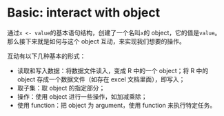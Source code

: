 # Basic: interact with object {-}

通过`x <- value`的基本语句结构，创建了一个名叫`x`的 object，它的值是`value`。那么接下来就是如何与这个 object 互动，来实现我们想要的操作。

互动有以下几种基本的形式：

- 读取和写入数据：将数据文件读入，变成 R 中的一个 object；将 R 中的 object 存成一个数据文件（如存在 excel 文档里面），即写入；
- 取子集：取 object 的指定部分；
- 操作：使用 object 进行一些操作，如加减乘除；
- 使用 function：把 object 为 argument，使用 function 来执行特定任务。
